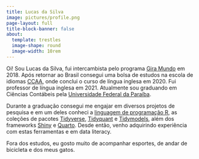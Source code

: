 ```yaml
---
title: Lucas da Silva
image: pictures/profile.png
page-layout: full
title-block-banner: false
about:
  template: trestles
  image-shape: round
  image-width: 10rem
---
```


Oi! Sou Lucas da Silva, fui intercambista pelo programa [Gira Mundo](https://paraiba.pb.gov.br/diretas/secretaria-da-educacao/programas/programa-gira-mundo) em 2018. Após retornar ao Brasil consegui uma bolsa de estudos na escola de idiomas [CCAA](https://www.ccaa.com.br/), onde conclui o curso de língua inglesa em 2020. Fui professor de língua inglesa em 2021. Atualmente sou graduando em Ciências Contábeis pela [Universidade Federal da Paraíba](https://www.ufpb.br/).

Durante a graduação consegui me engajar em diversos projetos de pesquisa e em um deles conheci a [linguagem de programação R](https://cran.r-project.org/), as coleções de pacotes [Tidyverse](https://www.tidyverse.org/), [Tidyquant](https://business-science.github.io/tidyquant/) e [Tidymodels](https://www.tidymodels.org/), além dos frameworks [Shiny](https://shiny.posit.co/) e [Quarto](https://quarto.org/). Desde então, venho adquirindo experiência com estas ferramentas e em data literacy.

Fora dos estudos, eu gosto muito de acompanhar esportes, de andar de bicicleta e dos meus gatos.
